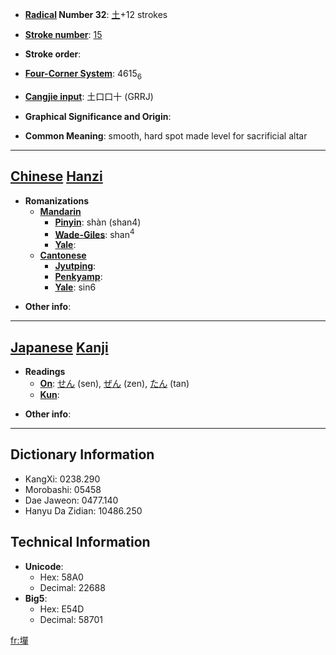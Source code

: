 * '''[[Wiktionary:Chinese radical index| Radical]] Number 32''': [[Wiktionary:Chinese radical index 土|土]]+12 strokes

* '''[[Wiktionary:Chinese total strokes index|Stroke number]]''': [[Wiktionary:Chinese total strokes index 15|15]]

* '''Stroke order''': 

* '''[[Wiktionary:Chinese four corner index|Four-Corner System]]''': 4615<sub>6</sub>

* '''[[Wiktionary:Chinese Cangjie index|Cangjie input]]''': 土口口十 (GRRJ)

* '''Graphical Significance and Origin''': 

* '''Common Meaning''': smooth, hard spot made level for sacrificial altar

----

== [[Chinese]] [[Hanzi]] ==

* '''Romanizations'''
** '''[[Mandarin]]'''
*** '''[[Pinyin]]''': shàn (shan4)
*** '''[[Wade-Giles]]''': shan<sup>4</sup>
*** '''[[Yale]]''': 
** '''[[Cantonese]]'''
*** '''[[Jyutping]]''':
*** '''[[Penkyamp]]''': 
*** '''[[Yale]]''': sin6

* '''Other info''': 

----

== [[Japanese]] [[Kanji]] ==

* '''Readings'''
** '''[[On]]''': [[せん]] (sen), [[ぜん]] (zen), [[たん]] (tan)
** '''[[Kun]]''': 

* '''Other info''':  

----

== Dictionary Information ==

* KangXi: 0238.290
* Morobashi: 05458
* Dae Jaweon: 0477.140
* Hanyu Da Zidian: 10486.250

== Technical Information ==

* '''Unicode''':
** Hex: 58A0
** Decimal: 22688
* '''Big5''':
** Hex: E54D
** Decimal: 58701

[[fr:墠]]